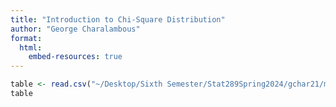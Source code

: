 ```yaml
---
title: "Introduction to Chi-Square Distribution"
author: "George Charalambous"
format: 
  html:
    embed-resources: true
---
```


```r
table <- read.csv("~/Desktop/Sixth Semester/Stat289Spring2024/gchar21/module/table.csv")
table
```

